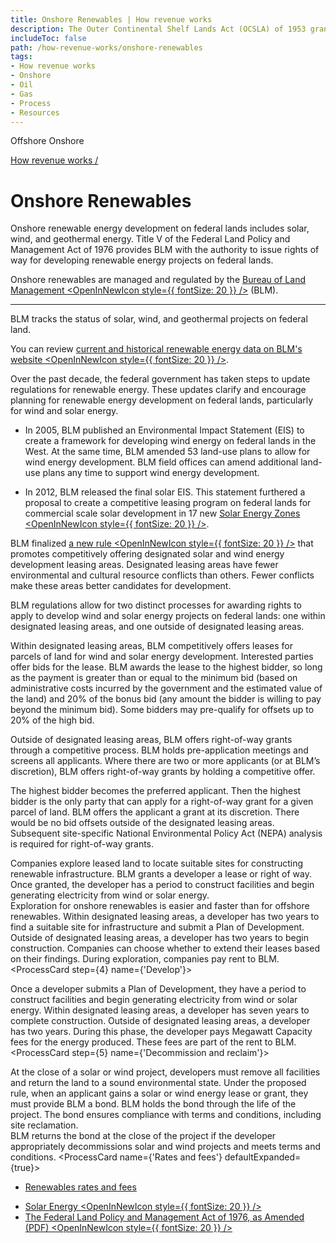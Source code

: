 ```yaml
---
title: Onshore Renewables | How revenue works
description: The Outer Continental Shelf Lands Act (OCSLA) of 1953 grants the Secretary of the Department of the Interior (DOI) the authority to manage offshore energy resources and to develop regulations to carry out that authority. Three agencies within DOI — BOEM, BSEE, and ONRR — work together to manage, regulate, and collect revenue from leased acres across the Outer Continental Shelf.
includeToc: false
path: /how-revenue-works/onshore-renewables
tags:
- How revenue works
- Onshore
- Oil
- Gas
- Process
- Resources
---
```


<PageTabs>
  <PageTab alt={'Navigate to Offshore Renewables'} to={'/how-revenue-works/offshore-renewables/'}>
    Offshore
  </PageTab>
  <PageTab>
    Onshore
  </PageTab>
</PageTabs>

<Box bgcolor='primary.main'>
<Container maxWidth="lg">
<Grid container alignItems='center'>
<Grid item xs={12} sm={8}>
<Box p={3} pl={0}>

[How revenue works /](/how-revenue-works/)


# Onshore Renewables

Onshore renewable energy development on federal lands includes solar, wind, and geothermal energy. Title V of the Federal Land Policy and Management Act of 1976 provides BLM with the authority to issue rights of way for developing renewable energy projects on federal lands.

</Box>
</Grid>
<Grid container xs={12} sm={4} >
<Box p={3} border={4} borderTop={0} borderBottom={0} borderColor='white'>
<Grid container xs={12}>
<Grid item xs={8}>

Onshore renewables are managed and regulated by the [Bureau of Land Management <OpenInNewIcon style={{ fontSize: 20 }} />](https://www.blm.gov/) (BLM).


</Grid>
<Grid item xs={4}>
<Box p={4}><BlmLogoImg></BlmLogoImg></Box>
</Grid>

</Grid>
<hr />

</Box>
</Grid>
</Grid>

</Container>
</Box>

<OnshoreRenewablesBackground>

<Grid container spacing={2} alignItems='flex-start'>
<Grid item xs={12} sm={4}>
<Box p={9} m={9}  display={{ xs: 'none', sm: 'block' }}/>
<Box p={8} display={{ xs: 'block', sm: 'none' }}/>
<DidYouKnowCard>

BLM tracks the status of solar, wind, and geothermal projects on federal land.

<CollapsibleContent>

You can review [current and historical renewable energy data on BLM's website <OpenInNewIcon style={{ fontSize: 20 }} />](https://www.blm.gov/programs/energy-and-minerals/renewable-energy).

</CollapsibleContent>
</DidYouKnowCard>
</Grid>
<Grid item xs={12} sm={1}>
</Grid>
<Grid item xs={12} sm={7}>
<Box mt={5}>
<ProcessCard step={1} name={'Plan'}>

Over the past decade, the federal government has taken steps to update regulations for renewable energy. These updates clarify and encourage planning for renewable energy development on federal lands, particularly for wind and solar energy.

- In 2005, BLM published an <GlossaryTerm>Environmental Impact Statement (EIS)</GlossaryTerm> to create a framework for developing wind energy on federal lands in the West. At the same time, BLM amended 53 land-use plans to allow for wind energy development. BLM field offices can amend additional land-use plans any time to support wind energy development.

- In 2012, BLM released the final solar EIS. This statement furthered a proposal to create a competitive leasing program on federal lands for commercial scale solar development in 17 new [Solar Energy Zones <OpenInNewIcon style={{ fontSize: 20 }} />](https://www.blm.gov/programs/energy-and-minerals/renewable-energy/solar-energy/permitting-and-development/land-use-planning).

BLM finalized [a new rule <OpenInNewIcon style={{ fontSize: 20 }} />](https://www.federalregister.gov/documents/2016/12/19/2016-27551/competitive-processes-terms-and-conditions-for-leasing-public-lands-for-solar-and-wind-energy) that promotes competitively offering designated solar and wind energy development leasing areas. Designated leasing areas have fewer environmental and cultural resource conflicts than others. Fewer conflicts make these areas better candidates for development.

</ProcessCard>
<ProcessCard step={2} name={'Lease'}>

BLM regulations allow for two distinct processes for awarding rights to apply to develop wind and solar energy projects on federal lands: one within designated leasing areas, and one outside of designated leasing areas. 
<br />

Within designated leasing areas, BLM competitively offers leases for parcels of land for wind and solar energy development. Interested parties offer bids for the lease. BLM awards the lease to the highest bidder, so long as the payment is greater than or equal to the minimum bid (based on administrative costs incurred by the government and the estimated value of the land) and 20% of the bonus bid (any amount the bidder is willing to pay beyond the minimum bid). Some bidders may pre-qualify for offsets up to 20% of the high bid.
<br />

Outside of designated leasing areas, BLM offers right-of-way grants through a competitive process. BLM holds pre-application meetings and screens all applicants. Where there are two or more applicants (or at BLM’s discretion), BLM offers right-of-way grants by holding a competitive offer. 
<br />

The highest bidder becomes the preferred applicant. Then the highest bidder is the only party that can apply for a right-of-way grant for a given parcel of land. BLM offers the applicant a grant at its discretion. There would be no bid offsets outside of the designated leasing areas. Subsequent site-specific National Environmental Policy Act (NEPA) analysis is required for right-of-way grants.

</ProcessCard>
<ProcessCard step={3} name={'Explore'}>

Companies explore leased land to locate suitable sites for constructing renewable infrastructure. BLM grants a developer a lease or right of way. Once granted, the developer has a period to construct facilities and begin generating electricity from wind or solar energy.
<br />
Exploration for onshore renewables is easier and faster than for offshore renewables. Within designated leasing areas, a developer has two years to find a suitable site for infrastructure and submit a Plan of Development. Outside of designated leasing areas, a developer has two years to begin construction. Companies can choose whether to extend their leases based on their findings. During exploration, companies pay <GlossaryTerm>rent</GlossaryTerm> to BLM.
</ProcessCard>
<ProcessCard step={4} name={'Develop'}>

Once a developer submits a Plan of Development, they have a period to construct facilities and begin generating electricity from wind or solar energy. Within designated leasing areas, a developer has seven years to complete construction. Outside of designated leasing areas, a developer has two years. During this phase, the developer pays <GlossaryTerm termKey="Megawatt Capacity (MC) fee">Megawatt Capacity fees</GlossaryTerm> for the energy produced. These fees are part of the rent to BLM.
</ProcessCard>
<ProcessCard step={5} name={'Decommission and reclaim'}>

At the close of a solar or wind project, developers must remove all facilities and return the land to a sound environmental state. Under the proposed rule, when an applicant gains a solar or wind energy lease or grant, they must provide BLM a bond. BLM holds the bond through the life of the project. The bond ensures compliance with terms and conditions, including site <GlossaryTerm>reclamation</GlossaryTerm>.
<br />
BLM returns the bond at the close of the project if the developer appropriately decommissions solar and wind projects and meets terms and conditions.
</ProcessCard>
<ProcessCard name={'Rates and fees'} defaultExpanded={true}>

- [Renewables rates and fees](/how-revenue-works/revenues/#Solar-and-wind-energy)

</ProcessCard>
<ProcessCard name={'Learn more'} defaultExpanded={true}>

- [Solar Energy <OpenInNewIcon style={{ fontSize: 20 }} />](https://www.blm.gov/programs/energy-and-minerals/renewable-energy/solar-energy)
- [The Federal Land Policy and Management Act of 1976, as Amended (PDF) <OpenInNewIcon style={{ fontSize: 20 }} />](https://www.blm.gov/sites/blm.gov/files/AboutUs_LawsandRegs_FLPMA.pdf)

</ProcessCard>
</Box>
</Grid>
</Grid>
</OnshoreRenewablesBackground>
